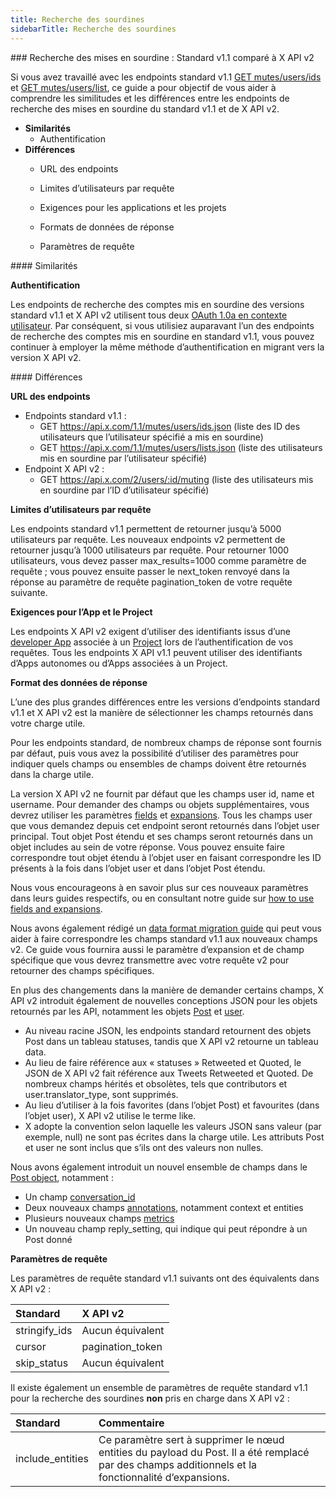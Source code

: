 ```yaml
---
title: Recherche des sourdines
sidebarTitle: Recherche des sourdines
---
```



<div id="mutes-lookup-standard-v11-compared-to-x-api-v2">
  ### Recherche des mises en sourdine : Standard v1.1 comparé à X API v2
</div>

Si vous avez travaillé avec les endpoints standard v1.1 [GET mutes/users/ids](https://developer.x.com/en/docs/twitter-api/v1/accounts-and-users/mute-block-report-users/api-reference/get-mutes-users-ids) et [GET mutes/users/list](https://developer.x.com/en/docs/twitter-api/v1/accounts-and-users/mute-block-report-users/api-reference/get-mutes-users-list), ce guide a pour objectif de vous aider à comprendre les similitudes et les différences entre les endpoints de recherche des mises en sourdine du standard v1.1 et de X API v2.

* **Similarités**
  * Authentification
* **Différences**
  * URL des endpoints

  * Limites d’utilisateurs par requête

  * Exigences pour les applications et les projets

  * Formats de données de réponse

  * Paramètres de requête

<div id="similarities">
  #### Similarités
</div>

**Authentification**

Les endpoints de recherche des comptes mis en sourdine des versions standard v1.1 et X API v2 utilisent tous deux [OAuth 1.0a en contexte utilisateur](/fr/resources/fundamentals/authentication#oauth-1-0a-2). Par conséquent, si vous utilisiez auparavant l’un des endpoints de recherche des comptes mis en sourdine en standard v1.1, vous pouvez continuer à employer la même méthode d’authentification en migrant vers la version X API v2. 

<div id="differences">
  #### Différences
</div>

**URL des endpoints**

* Endpoints standard v1.1 :
  * GET https://api.x.com/1.1/mutes/users/ids.json
    (liste des ID des utilisateurs que l’utilisateur spécifié a mis en sourdine)
  * GET https://api.x.com/1.1/mutes/users/lists.json
    (liste des utilisateurs mis en sourdine par l’utilisateur spécifié)
* Endpoint X API v2 :
  * GET https://api.x.com/2/users/:id/muting
    (liste des utilisateurs mis en sourdine par l’ID d’utilisateur spécifié)
     

**Limites d’utilisateurs par requête**

Les endpoints standard v1.1 permettent de retourner jusqu’à 5000 utilisateurs par requête. Les nouveaux endpoints v2 permettent de retourner jusqu’à 1000 utilisateurs par requête. Pour retourner 1000 utilisateurs, vous devez passer max&#95;results=1000 comme paramètre de requête ; vous pouvez ensuite passer le next&#95;token renvoyé dans la réponse au paramètre de requête pagination&#95;token de votre requête suivante.
 

**Exigences pour l’App et le Project**

Les endpoints X API v2 exigent d’utiliser des identifiants issus d’une [developer App](/fr/resources/fundamentals/developer-apps) associée à un [Project](/fr/resources/fundamentals/developer-apps) lors de l’authentification de vos requêtes. Tous les endpoints X API v1.1 peuvent utiliser des identifiants d’Apps autonomes ou d’Apps associées à un Project.

**Format des données de réponse**

L’une des plus grandes différences entre les versions d’endpoints standard v1.1 et X API v2 est la manière de sélectionner les champs retournés dans votre charge utile.

Pour les endpoints standard, de nombreux champs de réponse sont fournis par défaut, puis vous avez la possibilité d’utiliser des paramètres pour indiquer quels champs ou ensembles de champs doivent être retournés dans la charge utile.

La version X API v2 ne fournit par défaut que les champs user id, name et username. Pour demander des champs ou objets supplémentaires, vous devrez utiliser les paramètres [fields](/fr/x-api/fundamentals/fields) et [expansions](/fr/x-api/fundamentals/expansions). Tous les champs user que vous demandez depuis cet endpoint seront retournés dans l’objet user principal. Tout objet Post étendu et ses champs seront retournés dans un objet includes au sein de votre réponse. Vous pouvez ensuite faire correspondre tout objet étendu à l’objet user en faisant correspondre les ID présents à la fois dans l’objet user et dans l’objet Post étendu. 

Nous vous encourageons à en savoir plus sur ces nouveaux paramètres dans leurs guides respectifs, ou en consultant notre guide sur [how to use fields and expansions](/fr/x-api/fundamentals/data-dictionary#how-to-use-fields-and-expansions). 

Nous avons également rédigé un [data format migration guide](/fr/x-api/migrate/data-format-migration#migrating-from-standard-v1-1s-data-format-to-v2) qui peut vous aider à faire correspondre les champs standard v1.1 aux nouveaux champs v2. Ce guide vous fournira aussi le paramètre d’expansion et de champ spécifique que vous devrez transmettre avec votre requête v2 pour retourner des champs spécifiques. 
 

En plus des changements dans la manière de demander certains champs, X API v2 introduit également de nouvelles conceptions JSON pour les objets retournés par les API, notamment les objets [Post](/fr/x-api/fundamentals/data-dictionary#tweet) et [user](/fr/x-api/fundamentals/data-dictionary#user).

* Au niveau racine JSON, les endpoints standard retournent des objets Post dans un tableau statuses, tandis que X API v2 retourne un tableau data. 
* Au lieu de faire référence aux « statuses » Retweeted et Quoted, le JSON de X API v2 fait référence aux Tweets Retweeted et Quoted. De nombreux champs hérités et obsolètes, tels que contributors et user.translator&#95;type, sont supprimés. 
* Au lieu d’utiliser à la fois favorites (dans l’objet Post) et favourites (dans l’objet user), X API v2 utilise le terme like. 
* X adopte la convention selon laquelle les valeurs JSON sans valeur (par exemple, null) ne sont pas écrites dans la charge utile. Les attributs Post et user ne sont inclus que s’ils ont des valeurs non nulles. 
   

Nous avons également introduit un nouvel ensemble de champs dans le [Post object](/fr/x-api/fundamentals/data-dictionary#tweet), notamment :

* Un champ [conversation&#95;id](/fr/x-api/fundamentals/conversation-id)
* Deux nouveaux champs [annotations](/fr/x-api/fundamentals/post-annotations), notamment context et entities
* Plusieurs nouveaux champs [metrics](/fr/x-api/fundamentals/metrics) 
* Un nouveau champ reply&#95;setting, qui indique qui peut répondre à un Post donné

**Paramètres de requête**

Les paramètres de requête standard v1.1 suivants ont des équivalents dans X API v2 :

| **Standard** | **X API v2** |
| :--- | :--- |
| stringify&#95;ids | Aucun équivalent |
| cursor | pagination&#95;token |
| skip&#95;status | Aucun équivalent |

Il existe également un ensemble de paramètres de requête standard v1.1 pour la recherche des sourdines **non** pris en charge dans X API v2 :

| Standard | Commentaire |
| :--- | :--- |
| include&#95;entities | Ce paramètre sert à supprimer le nœud entities du payload du Post. Il a été remplacé par des champs additionnels et la fonctionnalité d’expansions. |